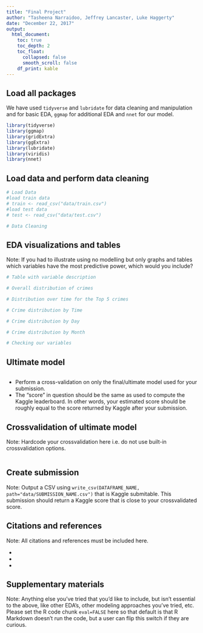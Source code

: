 ```yaml
---
title: "Final Project"
author: "Tasheena Narraidoo, Jeffrey Lancaster, Luke Haggerty"
date: "December 22, 2017"
output:
  html_document:
    toc: true
    toc_depth: 2
    toc_float:
      collapsed: false
      smooth_scroll: false
    df_print: kable
---
```





## Load all packages

We have used `tidyverse` and `lubridate` for data cleaning and manipulation and for basic EDA, `ggmap` for additional EDA and `nnet` for our model.

```r
library(tidyverse)
library(ggmap)
library(gridExtra)
library(ggExtra)
library(lubridate)
library(viridis)
library(nnet)
```



## Load data and perform data cleaning

```r
# Load Data
#load train data
# train <- read_csv("data/train.csv")
#load test data
# test <- read_csv("data/test.csv")
```

```r
# Data Cleaning


```


## EDA visualizations and tables

Note: If you had to illustrate using no modelling but only graphs and tables which
variables have the most predictive power, which would you include?

```r
# Table with variable description

```

```r
# Overall distribution of crimes

```

```r
# Distribution over time for the Top 5 crimes

```

```r
# Crime distribution by Time

```

```r
# Crime distribution by Day

```

```r
# Crime distribution by Month

```

```r
# Checking our variables

```

## Ultimate model

```r


```

* Perform a cross-validation on only the final/ultimate model used for your
submission.
* The "score" in question should be the same as used to compute the Kaggle
leaderboard. In other words, your estimated score should be roughly equal to the
score returned by Kaggle after your submission.

## Crossvalidation of ultimate model

Note: Hardcode your crossvalidation here i.e. do not use built-in crossvalidation
options.

```r

```



## Create submission

Note: Output a CSV using `write_csv(DATAFRAME_NAME, path="data/SUBMISSION_NAME.csv")`
that is Kaggle submitable. This submission should return a Kaggle score that is
close to your crossvalidated score.



## Citations and references

Note: All citations and references must be included here.

*

*

*


## Supplementary materials

Note: Anything else you've tried that you'd like to include, but isn't essential to
the above, like other EDA's, other modeling approaches you've tried, etc. Please
set the R code chunk `eval=FALSE` here so that default is that R Markdown
doesn't run the code, but a user can flip this switch if they are curious.

```r


```





